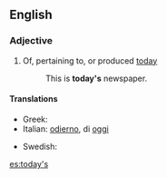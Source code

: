 ==English==

===Adjective===
{{en-adj|-|pos=[[today]][['s]]}}

# Of, pertaining to, or produced [[today]]
#:This is '''today's''' newspaper.

====Translations====
{{trans-top}}
* Greek: {{t|el|σημερινός|tr=simerinos|sc=Grek}}
* Italian: [[odierno]], di [[oggi]]
{{trans-mid}}
* Swedish: {{t|sv|dag|alt=dagens}}
{{trans-bottom}}

[[es:today's]]